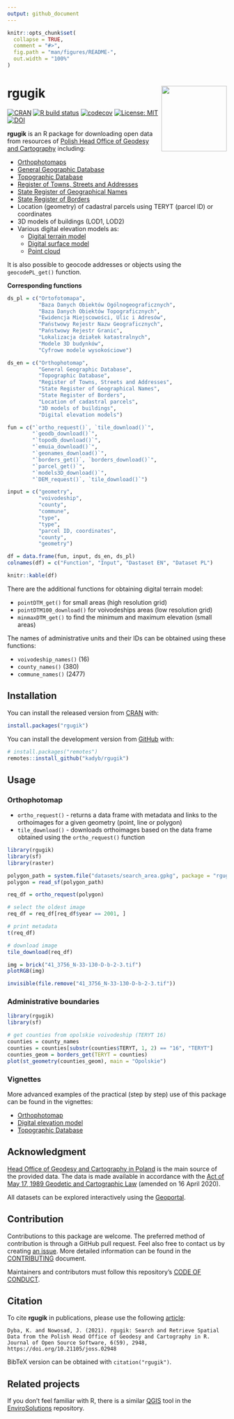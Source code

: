 ```yaml
---
output: github_document
---
```


<!-- README.md is generated from README.Rmd. Please edit that file -->

```r
knitr::opts_chunk$set(
  collapse = TRUE,
  comment = "#>",
  fig.path = "man/figures/README-",
  out.width = "100%"
)
```

# rgugik <img src="man/figures/logo.png" align="right" width="150"/>

<!-- badges: start -->
[![CRAN](http://www.r-pkg.org/badges/version/rgugik)](https://cran.r-project.org/package=rgugik)
[![R build status](https://github.com/kadyb/rgugik/workflows/rcmdcheck/badge.svg)](https://github.com/kadyb/rgugik/actions)
[![codecov](https://codecov.io/gh/kadyb/rgugik/branch/master/graph/badge.svg)](https://app.codecov.io/gh/kadyb/rgugik)
[![License: MIT](https://img.shields.io/badge/License-MIT-blue.svg)](https://opensource.org/licenses/MIT)
[![DOI](https://joss.theoj.org/papers/10.21105/joss.02948/status.svg)](https://doi.org/10.21105/joss.02948)
<!-- badges: end -->

**rgugik** is an R package for downloading open data from resources of [Polish Head Office of Geodesy and Cartography](https://www.gov.pl/web/gugik) including:

  - [Orthophotomaps](http://www.gugik.gov.pl/pzgik/zamow-dane/ortofotomapa)
  - [General Geographic Database](http://www.gugik.gov.pl/pzgik/zamow-dane/baza-danych-obiektow-ogolnogeograficznych)
  - [Topographic Database](http://www.gugik.gov.pl/pzgik/zamow-dane/baza-danych-obiektow-topograficznych-bdot-10k)
  - [Register of Towns, Streets and Addresses](https://emuia.gugik.gov.pl)
  - [State Register of Geographical Names](https://www.geoportal.gov.pl/dane/panstwowy-rejestr-nazw-geograficznych)
  - [State Register of Borders](http://www.gugik.gov.pl/pzgik/zamow-dane/panstwowy-rejestr-granic-i-powierzchni-jednostek-podzialow-terytorialnych-kraju)
  - Location (geometry) of cadastral parcels using TERYT (parcel ID) or coordinates
  - 3D models of buildings (LOD1, LOD2)
  - Various digital elevation models as:
    - [Digital terrain model](http://www.gugik.gov.pl/pzgik/zamow-dane/numeryczny-model-terenu)
    - [Digital surface model](http://www.gugik.gov.pl/pzgik/zamow-dane/numeryczny-model-pokrycia-terenu)
    - [Point cloud](http://www.gugik.gov.pl/pzgik/zamow-dane/dane-pomiarowe)

It is also possible to geocode addresses or objects using the `geocodePL_get()` function.

**Corresponding functions**

```r
ds_pl = c("Ortofotomapa",
          "Baza Danych Obiektów Ogólnogeograficznych",
          "Baza Danych Obiektów Topograficznych",
          "Ewidencja Miejscowości, Ulic i Adresów",
          "Państwowy Rejestr Nazw Geograficznych",
          "Państwowy Rejestr Granic",
          "Lokalizacja działek katastralnych",
          "Modele 3D budynków",
          "Cyfrowe modele wysokościowe")

ds_en = c("Orthophotomap",
          "General Geographic Database",
          "Topographic Database",
          "Register of Towns, Streets and Addresses",
          "State Register of Geographical Names",
          "State Register of Borders",
          "Location of cadastral parcels",
          "3D models of buildings",
          "Digital elevation models")

fun = c("`ortho_request()`, `tile_download()`",
        "`geodb_download()`",
        "`topodb_download()`",
        "`emuia_download()`",
        "`geonames_download()`",
        "`borders_get()`, `borders_download()`",
        "`parcel_get()`",
        "`models3D_download()`",
        "`DEM_request()`, `tile_download()`")

input = c("geometry",
          "voivodeship",
          "county",
          "commune",
          "type",
          "type",
          "parcel ID, coordinates",
          "county",
          "geometry")

df = data.frame(fun, input, ds_en, ds_pl)
colnames(df) = c("Function", "Input", "Dastaset EN", "Dataset PL")

knitr::kable(df)
```

There are the additional functions for obtaining digital terrain model:

  - `pointDTM_get()` for small areas (high resolution grid)
  - `pointDTM100_download()` for voivodeships areas (low resolution grid)
  - `minmaxDTM_get()` to find the minimum and maximum elevation (small areas)

The names of administrative units and their IDs can be obtained using these functions:

  - `voivodeship_names()` (16)
  - `county_names()` (380)
  - `commune_names()` (2477)

## Installation

You can install the released version from [CRAN](https://cran.r-project.org/) with:

```r
install.packages("rgugik")
```

You can install the development version from [GitHub](https://github.com) with:

```r
# install.packages("remotes")
remotes::install_github("kadyb/rgugik")
```

## Usage

### Orthophotomap
  
- `ortho_request()` - returns a data frame with metadata and links to the orthoimages for a given geometry (point, line or polygon)
- `tile_download()` - downloads orthoimages based on the data frame obtained using the `ortho_request()` function
  
```r
library(rgugik)
library(sf)
library(raster)

polygon_path = system.file("datasets/search_area.gpkg", package = "rgugik")
polygon = read_sf(polygon_path)

req_df = ortho_request(polygon)

# select the oldest image
req_df = req_df[req_df$year == 2001, ]

# print metadata
t(req_df)

# download image
tile_download(req_df)

img = brick("41_3756_N-33-130-D-b-2-3.tif")
plotRGB(img)
```

```r
invisible(file.remove("41_3756_N-33-130-D-b-2-3.tif"))
```

### Administrative boundaries

```r
library(rgugik)
library(sf)

# get counties from opolskie voivodeship (TERYT 16)
counties = county_names
counties = counties[substr(counties$TERYT, 1, 2) == "16", "TERYT"]
counties_geom = borders_get(TERYT = counties)
plot(st_geometry(counties_geom), main = "Opolskie")
```

### Vignettes

More advanced examples of the practical (step by step) use of this package can be found in the vignettes:

- [Orthophotomap](https://kadyb.github.io/rgugik/articles/orthophotomap.html)
- [Digital elevation model](https://kadyb.github.io/rgugik/articles/DEM.html)
- [Topographic Database](https://kadyb.github.io/rgugik/articles/topodb.html)

## Acknowledgment

[Head Office of Geodesy and Cartography in Poland](https://www.gov.pl/web/gugik) is the main source of the provided data. The data is made available in accordance with the [Act of May 17, 1989 Geodetic and Cartographic Law](http://isap.sejm.gov.pl/isap.nsf/DocDetails.xsp?id=WDU19890300163) (amended on 16 April 2020).

All datasets can be explored interactively using the [Geoportal](https://mapy.geoportal.gov.pl).

## Contribution

Contributions to this package are welcome. 
The preferred method of contribution is through a GitHub pull request. 
Feel also free to contact us by creating [an issue](https://github.com/kadyb/rgugik/issues).
More detailed information can be found in the [CONTRIBUTING](https://github.com/kadyb/rgugik/blob/master/CONTRIBUTING.md) document.

Maintainers and contributors must follow this repository’s [CODE OF CONDUCT](https://github.com/kadyb/rgugik/blob/master/CODE_OF_CONDUCT.md).

## Citation

To cite **rgugik** in publications, please use the following [article](https://doi.org/10.21105/joss.02948):

```
Dyba, K. and Nowosad, J. (2021). rgugik: Search and Retrieve Spatial Data from the Polish Head Office of Geodesy and Cartography in R. Journal of Open Source Software, 6(59), 2948, https://doi.org/10.21105/joss.02948
```

BibTeX version can be obtained with `citation("rgugik")`.

## Related projects

If you don't feel familiar with R, there is a similar [QGIS](https://www.qgis.org/en/site/) tool in the [EnviroSolutions](https://github.com/envirosolutionspl) repository.
